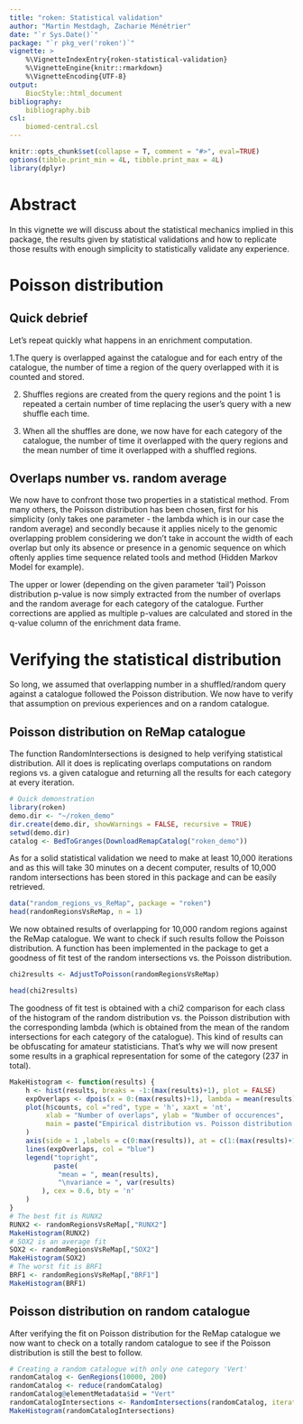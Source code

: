 ```yaml
---
title: "roken: Statistical validation"
author: "Martin Mestdagh, Zacharie Ménétrier"
date: "`r Sys.Date()`"
package: "`r pkg_ver('roken')`"
vignette: >
    %\VignetteIndexEntry{roken-statistical-validation}
    %\VignetteEngine{knitr::rmarkdown}
    %\VignetteEncoding{UTF-8}
output: 
    BiocStyle::html_document
bibliography: 
    bibliography.bib
csl:
    biomed-central.csl
---
```


```r
knitr::opts_chunk$set(collapse = T, comment = "#>", eval=TRUE)
options(tibble.print_min = 4L, tibble.print_max = 4L)
library(dplyr)
```

# Abstract

In this vignette we will discuss about the statistical mechanics implied in this package, the results given by statistical validations and how to replicate those results with enough simplicity to statistically validate any experience.

# Poisson distribution

## Quick debrief

Let's repeat quickly what happens in an enrichment computation.

1.The query is overlapped against the catalogue and for each entry of the catalogue, the number of time a region of the query overlapped with it is counted and stored.

2. Shuffles regions are created from the query regions and the point 1 is repeated a certain number of time replacing the user's query with a new shuffle each time.

3. When all the shuffles are done, we now have for each category of the catalogue, the number of time it overlapped with the query regions and the mean number of time it overlapped with a shuffled regions.

## Overlaps number vs. random average

We now have to confront those two properties in a statistical method. From many others, the Poisson distribution has been chosen, first for his simplicity (only takes one parameter - the lambda which is in our case the random average) and secondly because it applies nicely to the genomic overlapping problem considering we don't take in account the width of each overlap but only its absence or presence in a genomic sequence on which oftenly applies time sequence related tools and method (Hidden Markov Model for example).

The upper or lower (depending on the given parameter 'tail') Poisson distribution p-value is now simply extracted from the number of overlaps and the random average for each category of the catalogue. Further corrections are applied as multiple p-values are calculated and stored in the q-value column of the enrichment data frame.

# Verifying the statistical distribution

So long, we assumed that overlapping number in a shuffled/random query against a catalogue followed the Poisson distribution. We now have to verify that assumption on previous experiences and on a random catalogue.

## Poisson distribution on ReMap catalogue

The function RandomIntersections is designed to help verifying statistical distribution. All it does is replicating overlaps computations on random regions vs. a given catalogue and returning all the results for each category at every iteration.

```r
# Quick demonstration
library(roken)
demo.dir <- "~/roken_demo"
dir.create(demo.dir, showWarnings = FALSE, recursive = TRUE)
setwd(demo.dir)
catalog <- BedToGranges(DownloadRemapCatalog("roken_demo"))
```

As for a solid statistical validation we need to make at least 10,000 iterations and as this will take 30 minutes on a decent computer, results of 10,000 random intersections has been stored in this package and can be easily retrieved.

```r
data("random_regions_vs_ReMap", package = "roken")
head(randomRegionsVsReMap, n = 1)
```

We now obtained results of overlapping for 10,000 random regions against the ReMap catalogue. We want to check if such results follow the Poisson distribution. A function has been implemented in the package to get a goodness of fit test of the random intersections vs. the Poisson distribution.


```r
chi2results <- AdjustToPoisson(randomRegionsVsReMap)
```
```r
head(chi2results)
```


The goodness of fit test is obtained with a chi2 comparison for each class of the histogram of the random distribution vs. the Poisson distribution with the corresponding lambda (which is obtained from the mean of the random intersections for each category of the catalogue). This kind of results can be obfuscating for amateur statisticians. That's why we will now present some results in a graphical representation for some of the category (237 in total).

```r
MakeHistogram <- function(results) {
    h <- hist(results, breaks = -1:(max(results)+1), plot = FALSE)
    expOverlaps <- dpois(x = 0:(max(results)+1), lambda = mean(results)) * sum(h$counts)
    plot(h$counts, col ="red", type = 'h', xaxt = 'nt',
         xlab = "Number of overlaps", ylab = "Number of occurences",
         main = paste("Empirical distribution vs. Poisson distribution for", deparse(substitute(results)))
    )
    axis(side = 1 ,labels = c(0:max(results)), at = c(1:(max(results)+1)))
    lines(expOverlaps, col = "blue")
    legend("topright",
           paste(
            "mean = ", mean(results),
            "\nvariance = ", var(results)
        ), cex = 0.6, bty = 'n'
    )
}
# The best fit is RUNX2
RUNX2 <- randomRegionsVsReMap[,"RUNX2"]
MakeHistogram(RUNX2)
# SOX2 is an average fit
SOX2 <- randomRegionsVsReMap[,"SOX2"]
MakeHistogram(SOX2)
# The worst fit is BRF1
BRF1 <- randomRegionsVsReMap[,"BRF1"]
MakeHistogram(BRF1)
```

## Poisson distribution on random catalogue

After verifying the fit on Poisson distribution for the ReMap catalogue we now want to check on a totally random catalogue to see if the Poisson distribution is still the best to follow.

```r
# Creating a random catalogue with only one category 'Vert'
randomCatalog <- GenRegions(10000, 200)
randomCatalog <- reduce(randomCatalog)
randomCatalog@elementMetadata$id = "Vert"
randomCatalogIntersections <- RandomIntersections(randomCatalog, iterations = 1000, regionNb = 1000, regionSize = 1000)
MakeHistogram(randomCatalogIntersections)
```
